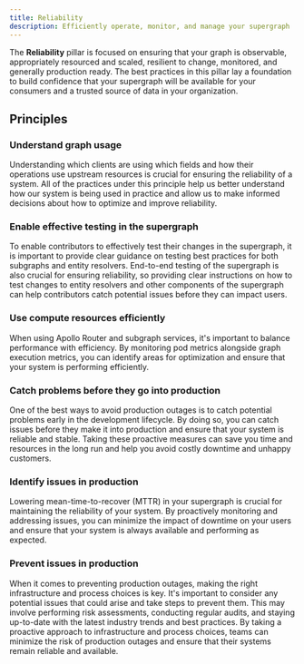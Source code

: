 ```yaml
---
title: Reliability
description: Efficiently operate, monitor, and manage your supergraph
---
```


The **Reliability** pillar is focused on ensuring that your graph is observable, appropriately resourced and scaled,
resilient to change, monitored, and generally production ready. The best practices in this pillar lay a foundation to
build confidence that your supergraph will be available for your consumers and a trusted source of data in your organization.

## Principles

### Understand graph usage

Understanding which clients are using which fields and how their operations use upstream resources is crucial for ensuring the reliability of a system. All of the practices under this principle help us better understand how our system is being used in practice and allow us to make informed decisions about how to optimize and improve reliability.

### Enable effective testing in the supergraph

To enable contributors to effectively test their changes in the supergraph, it is important to provide clear guidance on testing best practices for both subgraphs and entity resolvers. End-to-end testing of the supergraph is also crucial for ensuring reliability, so providing clear instructions on how to test changes to entity resolvers and other components of the supergraph can help contributors catch potential issues before they can impact users.

### Use compute resources efficiently

When using Apollo Router and subgraph services, it's important to balance performance with efficiency. By monitoring pod metrics alongside graph execution metrics, you can identify areas for optimization and ensure that your system is performing efficiently.

### Catch problems before they go into production

One of the best ways to avoid production outages is to catch potential problems early in the development lifecycle. By doing so, you can catch issues before they make it into production and ensure that your system is reliable and stable. Taking these proactive measures can save you time and resources in the long run and help you avoid costly downtime and unhappy customers.

### Identify issues in production

Lowering mean-time-to-recover (MTTR) in your supergraph is crucial for maintaining the reliability of your system. By proactively monitoring and addressing issues, you can minimize the impact of downtime on your users and ensure that your system is always available and performing as expected.

### Prevent issues in production

When it comes to preventing production outages, making the right infrastructure and process choices is key. It's important to consider any potential issues that could arise and take steps to prevent them. This may involve performing risk assessments, conducting regular audits, and staying up-to-date with the latest industry trends and best practices. By taking a proactive approach to infrastructure and process choices, teams can minimize the risk of production outages and ensure that their systems remain reliable and available.

